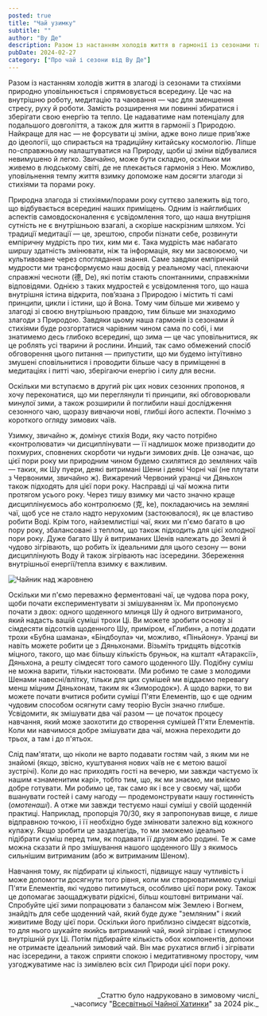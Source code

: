 ```yaml
---
posted: true
title: "Чай узимку"
subtitle: ""
author: "Ву Де"
description: Разом із настанням холодів життя в гармонії із сезонами та стихіями природно уповільнюється і спрямовується всередину. Це час на внутрішню роботу, медитацію та чаювання...
pubDate: 2024-02-27
category: ["Про чай і сезони від Ву Де"]
---
```


Разом із настанням холодів життя в злагоді із сезонами та стихіями природно уповільнюється і спрямовується всередину. Це час на внутрішню роботу, медитацію та чаювання — час для зменшення стресу, руху й роботи. Замість розширення ми повинні збиратися і зберігати свою енергію та тепло. Це надаватиме нам потенціалу для подальшого довголіття, а також для життя в гармонії з Природою. Найкраще для нас — не форсувати ці зміни, адже воно лише прив’яже до ідеології, що спирається на традиційну китайську космологію. Ліпше по-справжньому налаштуватися на Природу, щоби ці зміни відбувалися невимушено й легко. Звичайно, може бути складно, оскільки ми живемо в людському світі, де не плекається гармонія з Нею. Можливо, уповільнення темпу життя взимку допоможе нам досягти злагоди зі стихіями та порами року.

Природна злагода зі стихіями/порами року суттєво залежить від того, що відбувається всередині наших приміщень. Одним із найглибших аспектів самовдосконалення є усвідомлення того, що наша внутрішня сутність не є внутрішньою взагалі, а скоріше наскрізним шляхом. Усі традиції медитації — це, зрештою, спроби пізнати себе, розвинути емпіричну мудрість про тих, ким ми є. Така мудрість має набагато ширшу здатність змінювати, ніж та інформація, яку ми засвоюємо, чи культивоване через споглядання знання. Саме завдяки емпіричній мудрости ми трансформуємо наш досвід у реальному часі, плекаючи справжні чесноти (德, De), які потім стають спонтанними, справжніми відповідями. Однією з таких мудростей є усвідомлення того, що наша внутрішня істина відкрита, пов’язана з Природою і містить ті самі принципи, цикли і істини, що й Вона. Тому чим більше ми живемо у злагоді зі своєю внутрішньою правдою, тим більше ми знаходимо злагоди з Природою. Завдяки цьому наша гармонія із сезонами й стихіями буде розгортатися чарівним чином сама по собі, і ми знатимемо десь глибоко всередині, що зима — це час уповільнитися, як це роблять усі тварини й рослини. Инший, так само обмежений спосіб обговорення цього питання — припустити, що ми будемо інтуїтивно змушені сповільнитися і проводити більше часу в приміщенні в медитаціях і питті чаю, зберігаючи енергію і силу для весни.

Оскільки ми вступаємо в другий рік цих нових сезонних пропонов, я хочу переконатися, що ми переглянули ті принципи, які обговорювали минулої зими, а також розширили й поглибили наші дослідження сезонного чаю, щоразу вивчаючи нові, глибші його аспекти. Почнімо з короткого огляду зимових чаїв.

Узимку, звичайно ж, домінує стихія Води, яку часто потрібно «контролювати» чи дисциплінувати — її надлишок може призводити до похмурих, сповнених скорботи чи нудьги зимових днів. Це означає, що цієї пори року ми природним чином будемо схилятися до земляних чаїв — таких, як Шу пуери, деякі витримані Шени і деякі Чорні чаї (не плутати з Червоними, звичайно ж). Вижарений Червоний уранці чи Дяньхон також підходять для цієї пори року. Насправді ці чаї можна пити протягом усього року. Через тишу взимку ми часто значно краще дисциплінуємось або контролюємо (克, ke), покладаючись на земляні чаї, щоб усе не стало надто нерухомим (застоювалося), як це властиво робити Воді. Крім того, найземлистіші чаї, яких ми п'ємо багато в цю пору року, збалансовані з теплом, що також підходить для цієї холодної пори року. Дуже багато Шу й витриманих Шенів належать до Землі й чудово зігрівають, що робить їх ідеальними для цього сезону — вони дисциплінують Воду й також зігрівають нас ізсередини. Збереження внутрішньої енергії/тепла взимку є важливим.

<Image class="align-center" src={Image1} alt="Чайник над жаровнею" />

Оскільки ми п'ємо переважно ферментовані чаї, це чудова пора року, щоби почати експериментувати зі змішуванням їх. Ми пропонуємо почати з двох: одного щоденного млинця Шу й одного витриманого, який надасть вашій суміші трохи Ці. Ви можете зробити основу зі сімдесяти відсотків щоденного Шу, приміром, «Глибин», а потім додати трохи «Бубна шамана», «Біндбоула» чи, можливо, «Піньйону». Уранці ви навіть можете робити це з Дяньхонами. Візьміть тридцять відсотків міцного, такого, що має більшу кількість бруньок, на кшталт «Атараксії», Дяньхона, а решту сімдесят того самого щоденного Шу. Подібну суміш не можна варити, тільки настоювати. (Ми робимо те саме з молодими Шенами навесні/влітку, тільки для цих сумішей ми віддаємо перевагу менш міцним Дяньхонам, таким як «Зимородок»). А щодо варки, то ви можете почати вчитися робити суміші П'яти Елементів, що є ще одним чудовим способом осягнути саму теорію Вусін значно глибше. Усвідомити, як змішувати два чаї разом — це початок процесу навчання, який може заохотити до створення сумішей П'яти Елементів. Коли ми навчимося добре змішувати два чаї, можна переходити до трьох, а там і до п'ятьох.

Слід пам'ятати, що ніколи не варто подавати гостям чай, з яким ми не знайомі (якщо, звісно, куштування нових чаїв не є метою вашої зустрічі). Коли до нас приходять гості на вечерю, ми завжди частуємо їх нашим «знаменитим карі», тобто тим, що, як ми знаємо, ми вміємо добре готувати. Ми робимо це, так само як і все у своєму чаї, щоби вшанувати гостей і саму нагоду — продемонструвати нашу гостинність (_омотенаші_). А отже ми завжди тестуємо наші суміші у своїй щоденній практиці. Наприклад, пропорція 70/30, яку я запропонував вище, є лише відправною точкою, і її необхідно буде змінювати залежно від кожного купажу. Якщо зробити це заздалегідь, то ми зможемо ідеально підібрати суміш перед тим, як подавати її друзям або родині. Те ж саме можна сказати й про змішування нашого щоденного Шу з якимось сильнішим витриманим (або ж витриманим Шеном).

Навчання тому, як підбирати ці кількості, підвищує нашу чутливість і може допомогти досягнути того рівня, коли ми створюватимемо суміші П'яти Елементів, які чудово питимуться, особливо цієї пори року. Також це допомагає заощаджувати рідкісні, більш коштовні витримани чаї. Спробуйте цієї зими попрацювати з балансом між Землею і Вогнем, знайдіть для себе щоденний чай, який буде дуже "земляним" і який живитиме Воду цієї пори. Оскільки його приблизно сімдесят відсотків, то для нього шукайте якийсь витриманий чай, який зігріває і стимулює внутрішній рух Ці. Потім підбирайте кількість обох компонентів, допоки не отримаєте ідеальний зимовий чай. Він має рухатися вглиб і зігрівати нас ізсередини, а також сприяти спокою і медитативному простору, чим узгоджуватиме нас із зимівлею всіх сил Природи цієї пори року.

<p>&nbsp;</p>
<p align="right" style="font-size: 0.9rem;">_Статтю було надруковано в зимовому числі_<br />_часопису "<a href="http://www.globalteahut.org/" target="_blank" rel="noopener noreferrer">Всесвітньої Чайної Хатинки</a>" за 2024 рік._</p>